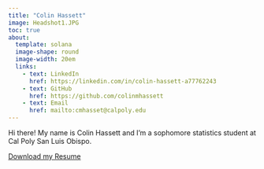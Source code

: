```yaml
---
title: "Colin Hassett"
image: Headshot1.JPG
toc: true
about: 
  template: solana
  image-shape: round
  image-width: 20em
  links:
    - text: LinkedIn
      href: https://linkedin.com/in/colin-hassett-a77762243
    - text: GitHub
      href: https://github.com/colinmhassett
    - text: Email
      href: mailto:cmhasset@calpoly.edu
---
```


Hi there! My name is Colin Hassett and I'm a sophomore statistics student at Cal Poly San Luis Obispo.

[Download my Resume](Colin Hassett Resume 5.31.24.pdf)
